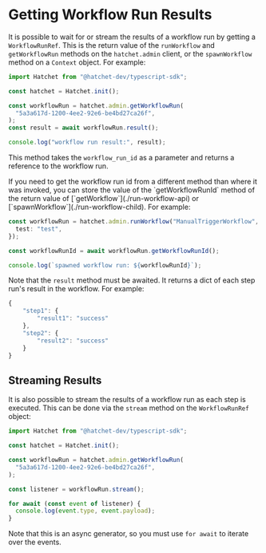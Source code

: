 
# Getting Workflow Run Results

It is possible to wait for or stream the results of a workflow run by getting a `WorkflowRunRef`. This is the return value of the `runWorkflow` and `getWorkflowRun` methods on the `hatchet.admin` client, or the `spawnWorkflow` method on a `Context` object. For example:

```ts filename="get-workflow-run.ts" copy
import Hatchet from "@hatchet-dev/typescript-sdk";

const hatchet = Hatchet.init();

const workflowRun = hatchet.admin.getWorkflowRun(
  "5a3a617d-1200-4ee2-92e6-be4bd27ca26f",
);
const result = await workflowRun.result();

console.log("workflow run result:", result);
```

This method takes the `workflow_run_id` as a parameter and returns a reference to the workflow run.

<Callout type="info" emoji="🪓">
If you need to get the workflow run id from a different method than where it was invoked, you can store the value of the `getWorkflowRunId` method of the return value of [`getWorkflow`](./run-workflow-api) or [`spawnWorkflow`](./run-workflow-child). For example:

```ts
const workflowRun = hatchet.admin.runWorkflow("ManualTriggerWorkflow", {
  test: "test",
});

const workflowRunId = await workflowRun.getWorkflowRunId();

console.log(`spawned workflow run: ${workflowRunId}`);
```

</Callout>

Note that the `result` method must be awaited. It returns a dict of each step run's result in the workflow. For example:

```ts
{
    "step1": {
        "result1": "success"
    },
    "step2": {
        "result2": "success"
    }
}
```

## Streaming Results

It is also possible to stream the results of a workflow run as each step is executed. This can be done via the `stream` method on the `WorkflowRunRef` object:

```ts filename="stream-workflow-run.ts" copy
import Hatchet from "@hatchet-dev/typescript-sdk";

const hatchet = Hatchet.init();

const workflowRun = hatchet.admin.getWorkflowRun(
  "5a3a617d-1200-4ee2-92e6-be4bd27ca26f",
);

const listener = workflowRun.stream();

for await (const event of listener) {
  console.log(event.type, event.payload);
}
```

Note that this is an async generator, so you must use `for await` to iterate over the events.
